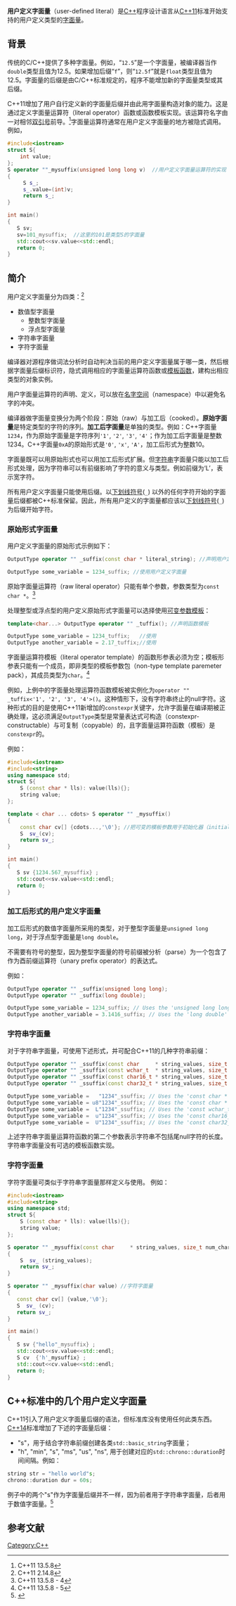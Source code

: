'''用户定义字面量'''（user-defined literal）是[[C++|C++]]程序设计语言从[[C++11|C++11]]标准开始支持的用户定义类型的[[字面常量_(C语言)|字面量]]。

==背景==
传统的C/C++提供了多种字面量。例如，“<code>12.5</code>”是一个字面量，被编译器当作<code>double</code>类型且值为12.5。如果增加后缀“<code>f</code>”，则“<code>12.5f</code>”就是<code>float</code>类型且值为12.5。字面量的后缀是由C/C++标准规定的，程序不能增加新的字面量类型或其后缀。

C++11增加了用户自行定义新的字面量后缀并由此用字面量构造对象的能力。这是通过定义字面量运算符（literal operator）函数或函数模板实现。该运算符名字由一对相邻[[双引号|双引号]]前导。<ref>C++11 13.5.8</ref>字面量运算符通常在用户定义字面量的地方被隐式调用。例如，
<syntaxhighlight lang="cpp">
#include<iostream>
struct S{
    int value;
};
S operator ""_mysuffix(unsigned long long v)  //用户定义字面量运算符的实现
{
     S s_;
     s_.value=(int)v;
     return s_;
}

int main()
{
   S sv;
   sv=101_mysuffix;  //这里的101是类型S的字面量
   std::cout<<sv.value<<std::endl;
   return 0;
}
</syntaxhighlight>
==简介==
用户定义字面量分为四类：<ref>C++11 2.14.8</ref>
*数值型字面量
**整数型字面量
**浮点型字面量
*字符串字面量
*字符字面量
编译器对源程序做词法分析时自动判决当前的用户定义字面量属于哪一类，然后根据字面量后缀标识符，隐式调用相应的字面量运算符函数或[[模板_(C++)|模板函数]]，建构出相应类型的对象实例。

用户字面量运算符的声明、定义，可以放在[[名字空间|名字空间]]（namespace）中以避免名字的冲突。

编译器做字面量变换分为两个阶段：原始（raw）与加工后（cooked）。'''原始字面量'''是特定类型的字符的序列。'''加工后字面量'''是单独的类型。例如：C++字面量<code>1234</code>，作为原始字面量是字符序列<code>'1'</code>, <code>'2'</code>, <code>'3'</code>, <code>'4'</code>；作为加工后字面量是整数1234。C++字面量<code>0xA</code>的原始形式是<code>'0'</code>, <code>'x'</code>, <code>'A'</code>，加工后形式为整数10。

字面量既可以用原始形式也可以用加工后形式扩展。但[[字符串|字符串]]字面量只能以加工后形式处理，因为字符串可以有前缀影响了字符的意义与类型。例如前缀为‘L’，表示宽字符。

所有用户定义字面量只能使用后缀。以[[下划线|下划线符号]](<code>_</code>) 以外的任何字符开始的字面量后缀都被C++标准保留。因此，所有用户定义的字面量都应该以[[下划线|下划线符号]](<code>_</code>) 为后缀开始字符。
===原始形式字面量===
用户定义字面量的原始形式示例如下：
<syntaxhighlight lang="cpp">
OutputType operator "" _suffix(const char * literal_string); //声明用户定义字面量的处理函数

OutputType some_variable = 1234_suffix; //使用用户定义字面量
</syntaxhighlight> 
原始字面量运算符（raw literal operator）只能有单个参数，参数类型为<code>const char * </code>。<ref>C++11 13.5.8 - 4</ref>

处理整型或浮点型的用户定义原始形式字面量可以选择使用[[可变参数模板|可变参数模板]]：
<syntaxhighlight lang="cpp">
template<char...> OutputType operator "" _tuffix(); //声明函数模板

OutputType some_variable = 1234_tuffix;   //使用
OutputType another_variable = 2.17_tuffix;//使用
</syntaxhighlight>
字面量运算符模板（literal operator template）的函数形参表必须为空；模板形参表只能有一个成员，即非类型的模板参数包（non-type template paremeter pack），其成员类型为<code>char</code>。<ref>C++11 13.5.8 - 5</ref>

例如，上例中的字面量处理运算符函数模板被实例化为<code>operator "" _tuffix<'1', '2', '3', '4'>()</code>。这种情形下，没有字符串终止的null字符。这种形式的目的是使用C++11新增加的<code>constexpr</code>关键字，允许字面量在编译期被正确处理，这必须满足<code>OutputType</code>类型是常量表达式可构造（constexpr-constructable）与可复制（copyable）的，且字面量运算符函数（模板）是<code>constexpr</code>的。

例如：
<syntaxhighlight lang="cpp">
#include<iostream>
#include<string>
using namespace std;
struct S{
    S (const char * lls): value(lls){};
    string value;
};

template < char ... cdots> S operator "" _mysuffix()
{
    const char cv[] {cdots...,'\0'}; //把可变的模板参数用于初始化器（initializer）
    S  sv_(cv);
    return sv_;
}

int main()
{
   S sv {1234.567_mysuffix} ;
   std::cout<<sv.value<<std::endl;
   return 0;
}
</syntaxhighlight>
===加工后形式的用户定义字面量===
加工后形式的数值字面量所采用的类型，对于整型字面量是<code>unsigned long long</code>，对于浮点型字面量是<code>long double</code>。

不需要有符号的整型，因为整型字面量的符号前缀被分析（parse）为一个包含了作为酉前缀运算符（unary prefix operator）的表达式。

例如：
<syntaxhighlight lang="cpp">
OutputType operator "" _suffix(unsigned long long);
OutputType operator "" _suffix(long double);

OutputType some_variable = 1234_suffix; // Uses the 'unsigned long long' overload.
OutputType another_variable = 3.1416_suffix; // Uses the 'long double' overload.
</syntaxhighlight>
===字符串字面量===
对于字符串字面量，可使用下述形式，并可配合C++11的几种字符串前缀：
<syntaxhighlight lang="cpp">
OutputType operator "" _ssuffix(const char     * string_values, size_t num_chars);
OutputType operator "" _ssuffix(const wchar_t  * string_values, size_t num_chars);
OutputType operator "" _ssuffix(const char16_t * string_values, size_t num_chars);
OutputType operator "" _ssuffix(const char32_t * string_values, size_t num_chars);

OutputType some_variable =   "1234"_ssuffix; // Uses the 'const char *' overload.
OutputType some_variable = u8"1234"_ssuffix; // Uses the 'const char *' overload.
OutputType some_variable =  L"1234"_ssuffix; // Uses the 'const wchar_t *'  overload.
OutputType some_variable =  u"1234"_ssuffix; // Uses the 'const char16_t *' overload.
OutputType some_variable =  U"1234"_ssuffix; // Uses the 'const char32_t *' overload.
</syntaxhighlight>
上述字符串字面量运算符函数的第二个参数表示字符串不包括尾null字符的长度。字符串字面量没有可选的模板函数实现。
===字符字面量===
字符字面量可类似于字符串字面量那样定义与使用。 例如：
<syntaxhighlight lang="cpp">
#include<iostream>
#include<string>
using namespace std;
struct S{
    S (const char * lls): value(lls){};
    string value;
};

S operator "" _mysuffix(const char     * string_values, size_t num_chars) //字符串字面量
{
    S  sv_ (string_values);
    return sv_;
}

S operator "" _mysuffix(char value) //字符字面量
{
   const char cv[] {value,'\0'};
   S  sv_ (cv);
   return sv_;
}

int main()
{
   S sv {"hello"_mysuffix} ;
   std::cout<<sv.value<<std::endl;
   S cv  {'h'_mysuffix} ;
   std::cout<<cv.value<<std::endl;
   return 0;
}
</syntaxhighlight>
==C++标准中的几个用户定义字面量 ==
C++11引入了用户定义字面量后缀的语法，但标准库没有使用任何此类东西。[[C++14|C++14]]标准增加了下述的字面量后缀：
* "s"，用于结合字符串前缀创建各类<code>std::basic_string</code>字面量；
* "h", "min", "s", "ms", "us", "ns", 用于创建对应的<code>std::chrono::duration</code>时间间隔。例如：
<syntaxhighlight lang="cpp">
string str = "hello world"s;
chrono::duration dur = 60s;
</syntaxhighlight>
例子中的两个"s"作为字面量后缀并不一样，因为前者用于字符串字面量，后者用于数值字面量。<ref>{{cite web|title=N3642 User-defined Literals for Standard Library Types (part 1 - version 4)|first=Sommerlad|last=Peter|date=18 April 2013|url=http://open-std.org/JTC1/SC22/WG21/docs/papers/2013/n3642.pdf|format=PDF|access-date=2015-01-02|archive-date=2021-03-08|archive-url=https://web.archive.org/web/20210308175030/http://www.open-std.org/jtc1/sc22/wg21/docs/papers/2013/n3642.pdf|dead-url=no}}</ref>
==参考文献==
<references/>
[[Category:C++|Category:C++]]